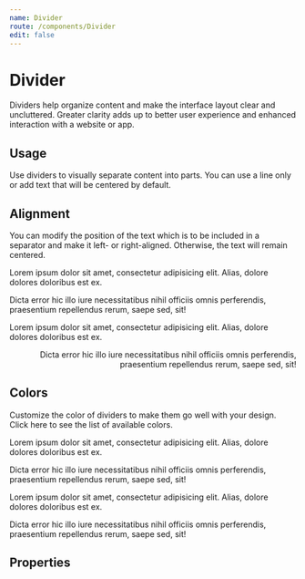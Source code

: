 ```yaml
---
name: Divider
route: /components/Divider
edit: false
---
```



# Divider

Dividers help organize content and make the interface layout clear and
uncluttered. Greater clarity adds up to better user experience and enhanced
interaction with a website or app.

## Usage

Use dividers to visually separate content into parts. You can use a line only or
add text that will be centered by default.

<Playground>
	<Divider text="See also" />
</Playground>

## Alignment

You can modify the position of the text which is to be included in a separator
and make it left- or right-aligned. Otherwise, the text will remain centered.

<Playground>
	<p className="text-muted">
		Lorem ipsum dolor sit amet, consectetur adipisicing elit. Alias, dolore
		dolores doloribus est ex.
	</p>
	<Divider text="Chapter 1" align="left" />
	<p className="text-muted">
		Dicta error hic illo iure necessitatibus nihil officiis omnis
		perferendis, praesentium repellendus rerum, saepe sed, sit!
	</p>
	<Divider text="Chapter 2" />
	<p className="text-muted">
		Lorem ipsum dolor sit amet, consectetur adipisicing elit. Alias, dolore
		dolores doloribus est ex.
	</p>
	<Divider text="Chapter 3" align="right" />
	<p className="text-muted">
		Dicta error hic illo iure necessitatibus nihil officiis omnis
		perferendis, praesentium repellendus rerum, saepe sed, sit!
	</p>
</Playground>

## Colors

Customize the color of dividers to make them go well with your design. Click
here to see the list of available colors.

<Playground>
	<p className="text-muted">
		Lorem ipsum dolor sit amet, consectetur adipisicing elit. Alias, dolore
		dolores doloribus est ex.
	</p>
	<Divider text="Green Divider" color="green" />
	<p className="text-muted">
		Dicta error hic illo iure necessitatibus nihil officiis omnis
		perferendis, praesentium repellendus rerum, saepe sed, sit!
	</p>
	<Divider text="Red Divider" color="red" />
	<p className="text-muted">
		Lorem ipsum dolor sit amet, consectetur adipisicing elit. Alias, dolore
		dolores doloribus est ex.
	</p>
	<Divider text="Primary Divider" color="primary" />
	<p className="text-muted">
		Dicta error hic illo iure necessitatibus nihil officiis omnis
		perferendis, praesentium repellendus rerum, saepe sed, sit!
	</p>
</Playground>

## Properties

<Props of={Divider} />
